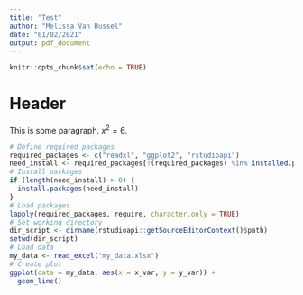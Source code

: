 ```yaml
---
title: "Test"
author: "Melissa Van Bussel"
date: "01/02/2021"
output: pdf_document
---
```


```r
knitr::opts_chunk$set(echo = TRUE)
```

# Header

This is some paragraph. $x^2 = 6$. 

```r
# Define required packages
required_packages <- c("readxl", "ggplot2", "rstudioapi")
need_install <- required_packages[!(required_packages) %in% installed.packages()]
# Install packages
if (length(need_install) > 0) {
  install.packages(need_install)
}
# Load packages
lapply(required_packages, require, character.only = TRUE)
# Set working directory 
dir_script <- dirname(rstudioapi::getSourceEditorContext()$path)
setwd(dir_script)
# Load data
my_data <- read_excel("my_data.xlsx")
# Create plot
ggplot(data = my_data, aes(x = x_var, y = y_var)) +
  geom_line()
```
